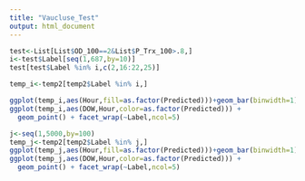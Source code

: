 ```yaml
---
title: "Vaucluse_Test"
output: html_document
---
```


```r

test<-List[List$OD_100==2&List$P_Trx_100>.8,]
i<-test$Label[seq(1,687,by=10)]
test[test$Label %in% i,c(2,16:22,25)]

temp_i<-temp2[temp2$Label %in% i,]

ggplot(temp_i,aes(Hour,fill=as.factor(Predicted)))+geom_bar(binwidth=1)+facet_wrap(~Label, ncol=5)
ggplot(temp_i,aes(DOW,Hour,color=as.factor(Predicted))) + 
  geom_point() + facet_wrap(~Label,ncol=5)

```

```r
j<-seq(1,5000,by=100)
temp_j<-temp2[temp2$Label %in% j,]
ggplot(temp_j,aes(Hour,fill=as.factor(Predicted)))+geom_bar(binwidth=1)+facet_wrap(~Label, ncol=5)
ggplot(temp_j,aes(DOW,Hour,color=as.factor(Predicted))) + 
  geom_point() + facet_wrap(~Label,ncol=5)

```